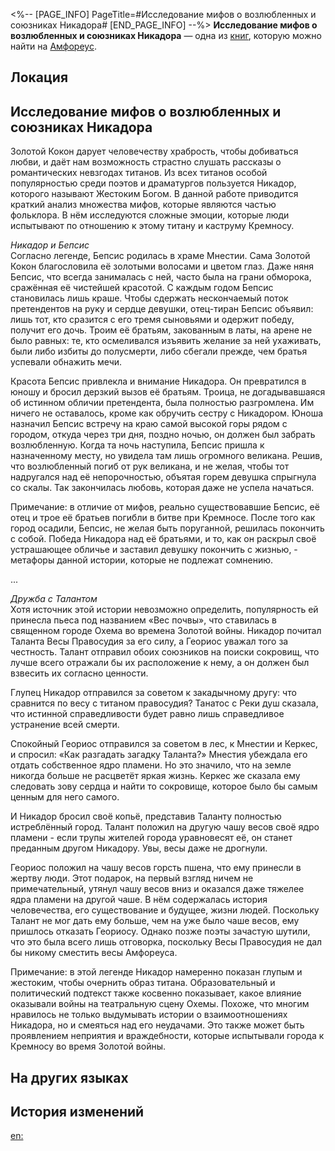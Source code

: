 <%-- [PAGE_INFO]
PageTitle=#Исследование мифов о возлюбленных и союзниках Никадора#
[END_PAGE_INFO] --%>
{{Дополнить}}
{{Книга Инфобокс
|id           = 439
|Название     = 
|Изображение  = Предмет Книга Амфореус 1.png
|Мир          = Амфореус
|Томов        = 1
|Автор        = <!--нужно добавить-->
|Описание     = Исследование мифов о Никадоре, разъясняющее причины, по которым простой народ так любит сочинять любовные истории про титана раздора.
|Том1         = {{tx}}
|Источник1    = {{tx|Отсутствует источник}}
|Персонажи    = 
|Фракции      = 
}}
'''Исследование мифов о возлюбленных и союзниках Никадора''' — одна из [[Книги|книг]], которую можно найти на [[Амфореус]].

==Локация==
{{Отметка карты|<!--название карты-->|<!--id отметки-->}}

==Исследование мифов о возлюбленных и союзниках Никадора==
Золотой Кокон дарует человечеству храбрость, чтобы добиваться любви, и даёт нам возможность страстно слушать рассказы о романтических невзгодах титанов. Из всех титанов особой популярностью среди поэтов и драматургов пользуется Никадор, которого называют Жестоким Богом. В данной работе приводится краткий анализ множества мифов, которые являются частью фольклора. В нём исследуются сложные эмоции, которые люди испытывают по отношению к этому титану и каструму Кремносу.

''Никадор и Бепсис''<br />
Согласно легенде, Бепсис родилась в храме Мнестии. Сама Золотой Кокон благословила её золотыми волосами и цветом глаз. Даже няня Бепсис, что всегда занималась с ней, часто была на грани обморока, сражённая её чистейшей красотой. С каждым годом Бепсис становилась лишь краше. Чтобы сдержать нескончаемый поток претендентов на руку и сердце девушки, отец-тиран Бепсис объявил: лишь тот, кто сразится с его тремя сыновьями и одержит победу, получит его дочь. Троим её братьям, закованным в латы, на арене не было равных: те, кто осмеливался изъявить желание за ней ухаживать, были либо избиты до полусмерти, либо сбегали прежде, чем братья успевали обнажить мечи.

Красота Бепсис привлекла и внимание Никадора. Он превратился в юношу и бросил дерзкий вызов её братьям. Троица, не догадывавшаяся об истинном обличии претендента, была полностью разгромлена. Им ничего не оставалось, кроме как обручить сестру с Никадором. Юноша назначил Бепсис встречу на краю самой высокой горы рядом с городом, откуда через три дня, поздно ночью, он должен был забрать возлюбленную. Когда та ночь наступила, Бепсис пришла к назначенному месту, но увидела там лишь огромного великана. Решив, что возлюбленный погиб от рук великана, и не желая, чтобы тот надругался над её непорочностью, объятая горем девушка спрыгнула со скалы. Так закончилась любовь, которая даже не успела начаться.

Примечание: в отличие от мифов, реально существовавшие Бепсис, её отец и трое её братьев погибли в битве при Кремносе. После того как город осадили, Бепсис, не желая быть поруганной, решилась покончить с собой. Победа Никадора над её братьями, и то, как он раскрыл своё устрашающее обличье и заставил девушку покончить с жизнью, - метафоры данной истории, которые не подлежат сомнению.

...

''Дружба с Талантом''<br />
Хотя источник этой истории невозможно определить, популярность ей принесла пьеса под названием «Вес почвы», что ставилась в священном городе Охема во времена Золотой войны. Никадор почитал Таланта Весы Правосудия за его силу, а Геориос уважал того за честность. Талант отправил обоих союзников на поиски сокровищ, что лучше всего отражали бы их расположение к нему, а он должен был взвесить их согласно ценности.

Глупец Никадор отправился за советом к закадычному другу: что сравнится по весу с титаном правосудия? Танатос с Реки душ сказала, что истинной справедливости будет равно лишь справедливое устранение всей смерти.

Спокойный Геориос отправился за советом в лес, к Мнестии и Керкес, и спросил: «Как разгадать загадку Таланта?» Мнестия убеждала его отдать собственное ядро пламени. Но это значило, что на земле никогда больше не расцветёт яркая жизнь. Керкес же сказала ему следовать зову сердца и найти то сокровище, которое было бы самым ценным для него самого.

И Никадор бросил своё копьё, представив Таланту полностью истреблённый город. Талант положил на другую чашу весов своё ядро пламени - если трупы жителей города уравновесят её, он станет преданным другом Никадору. Увы, весы даже не дрогнули.

Геориос положил на чашу весов горсть пшена, что ему принесли в жертву люди. Этот подарок, на первый взгляд ничем не примечательный, утянул чашу весов вниз и оказался даже тяжелее ядра пламени на другой чаше. В нём содержалась история человечества, его существование и будущее, жизни людей. Поскольку Талант не мог дать ему больше, чем на уже было чаше весов, ему пришлось отказать Геориосу. Однако позже поэты зачастую шутили, что это была всего лишь отговорка, поскольку Весы Правосудия не дал бы никому сместить весы Амфореуса.

Примечание: в этой легенде Никадор намеренно показан глупым и жестоким, чтобы очернить образ титана. Образовательный и политический подтекст также косвенно показывает, какое влияние оказывали войны на театральную сцену Охемы. Похоже, что многим нравилось не только выдумывать истории о взаимоотношениях Никадора, но и смеяться над его неудачами. Это также может быть проявлением неприятия и враждебности, которые испытывали города к Кремносу во время Золотой войны.

==На других языках==
{{На других языках
|en   = Analysis of Nikador's Romantic Histories
|zhs  = 尼卡多利情史辨析
|zht  = 尼卡多利情史辨析
|ja   = ニカドリー恋物語の分析
|ko   = 니카도르의 연애사 분석
|es   = Análisis de las historias románticas de Nikador
|fr   = Analyse des histoires romantiques de Nikador
|ru   = Исследование мифов о возлюбленных и союзниках Никадора
|th   = วิเคราะห์ ประวัติความรักของ Nikador
|vi   = Phân Tích Tình Sử Của Nikador
|de   = Analyse zu Nikadors romantischen Geschichten
|id   = Analisis Kisah Cinta Nikador
|pt   = Análise dos Relatos Românticos de Nikador
}}

==История изменений==
{{История изменений|3.5}}

[[en:]]